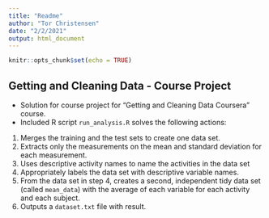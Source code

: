 ```yaml
---
title: "Readme"
author: "Tor Christensen"
date: "2/2/2021"
output: html_document
---
```


```r
knitr::opts_chunk$set(echo = TRUE)
```

## Getting and Cleaning Data - Course Project

 - Solution for course project for "Getting and Cleaning Data Coursera" course.
 - Included R script `run_analysis.R` solves the following actions:

<ol>
<li>Merges the training and the test sets to create one data set.</li>
<li>Extracts only the measurements on the mean and standard deviation for each measurement.</li>
<li>Uses descriptive activity names to name the activities in the data set</li>
<li>Appropriately labels the data set with descriptive variable names. </li>
<li>From the data set in step 4, creates a second, independent tidy data set (called `mean_data`) with the average of each variable for each activity and each subject.</li>
<li>Outputs a `dataset.txt` file with result.
</ol>

 
